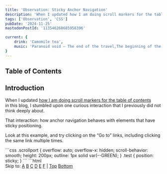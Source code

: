 ```yaml
---
title: 'Observation: Sticky Anchor Navigation'
description: 'When I updated how I am doing scroll markers for the table of contents in this blog, I stumbled upon one curious interaction that I previously did not think deeply about. That interaction: how anchor navigation behaves with elements that have sticky positioning. Initially, this behavior baffled me, and I considered this a bug. But I wondered: are there any legit use cases for this weird behavior?'
tags: ['Observation', 'CSS']
pubDate: '2024-11-25'
mastodonPostId: '113546268685956396'

current: {
	drink: 'Camomile tea',
	music: 'Paranoid void — The end of the travel,The beginning of the world'
}
---
```



## Table of Contents

## Introduction

When I updated [how I am doing scroll markers for the table of contents](/toc-scroll-markers/) in this blog, I stumbled upon one curious interaction that I previously did not think deeply about.

That interaction: how anchor navigation behaves with elements that have sticky positioning.

Look at this example, and try clicking on the “Go to” links, including clicking the same link multiple times.

<style>{`
.test {
	display: inline-block;
	vertical-align: top;
	width: calc(100% / 6);
	text-align: center;
	background: var(--PINK);
	&[style]::after {
		display: block;
		content: attr(style);
		font-size: var(--FONT-SIZE--SMALL);
	}
}
.example-nav {
	position: sticky;
	max-width: max-content;
	margin-inline: auto;
	top: 0;
	z-index: 1;
	background: var(--CONTENT-BG);

	& a {
		padding: 0.25em;
	}
}
.example {
	background: linear-gradient(
		in oklab,
		var(--BLUE),
		var(--GREEN)
	);
}
`}</style>

<LiveExample shouldHideHTML caption="Trying to go to different anchors often results in the page scrolling just a bit, making it so you often can’t reach the desired destination with just one navigation.">
```css
.scrollport {
	overflow: auto;
	overflow-x: hidden;
	scroll-behavior: smooth;
	height: 200px;
	outline: 1px solid var(--GREEN);
}
.test {
	position: sticky;
}
```
```html
<div class="example">
	<nav class="example-nav">
		Skip to:
		<a href="#A">A</a>
		<a href="#B">B</a>
		<a href="#C">C</a>
		<a href="#D">D</a>
		<a href="#E">E</a>
		<a href="#F">F</a>
		|
		<a href="#top">Top</a>
		<a href="#bottom">Bottom</a>
	</nav>
	<div id="top"></div>
	<div style="height: 200vh"></div>
	<div id="A" class="test" style="top: 0">A</div
	><div id="B" class="test" style="top: 100px">B</div
	><div id="C" class="test" style="top: -100px">C</div
	><div id="D" class="test" style="bottom: 0">D</div
	><div id="E" class="test" style="bottom: 100px">E</div
	><div id="F" class="test" style="bottom: -100px">F</div>
	<div style="height: 200vh"></div>
	<div id="bottom"></div>
</div>
```
</LiveExample>

<div class="aside-wrapper">
	<aside>

For example, when on the top, try going to “B”, “D”, “E”, or “F”, multiple times in a row.

Or, go to “C” when at the bottom.

	</aside>
</div>

Isn’t this curious?


## What's Going On?

This behavior is (mostly) interoperable across all browsers, and is defined in the specs, in the [“Scroll Position of Sticky-Positioned Boxes”](https://www.w3.org/TR/css-position-3/#stickypos-scroll) section of the [“CSS Positioned Layout Module Level 3”](https://www.w3.org/TR/css-position-3/) specification:

> For the purposes of any operation targeting the scroll position of a sticky positioned element (or one of its descendants), the sticky positioned element must be considered to be at its offsetted position.

The spec also provides this non-normative example:

> For example, if a user clicks a link targeting a sticky-positioned element, if the element’s nearest scrollport is currently scrolled such that the sticky positioned element is offset from its initial position, the scroll container will be scrolled back only the minimum necessary to bring it into its desired position in the scrollport (rather than scrolling all the way back to target its original, non-offsetted position).

When we want to scroll from some position in the scrollport to some element, essentially, we need to have two points: _start_ and _end_.

What the spec says: both points are considered regardless of the element’s original position. Instead of using the original position, the browser will pretend that everything is static, but as if the current visible position of elements is the truth. Then it will look at the difference between the element’s current position in the scrollport, and calculate the distance we’d want to scroll to put that element to the target position (“scroll snap area”, which is affected by [`scroll-margin`](https://drafts.csswg.org/css-scroll-snap/#scroll-margin), for example).


## Can This Be Useful?

Initially, this behavior baffled me, and I considered this a bug. After discovering that this repeats across all browsers, I had to dig a bit deeper, which resulted in this post.

But I wondered: are there any legit use cases for this weird behavior?

I came up with one: something like a “page down” and “page down” links for some scrollable element. Or, in the below example, “page left” and “page right” — I implemented this for horizontal scrollport because navigation to elements inside nested scrollports is _even weirder_, and is outside the scope for this post.

<style>{`
.example2 {
	min-width: 0;
}
.example2-scrollport {
	display: flex;
	resize: horizontal;
}
.spacer {
	width: 500cqw;
	flex-shrink: 0;
	background: linear-gradient(
		to right,
		var(--BLUE) 50%,
		var(--GREEN) 0
	);
	background-size: 100cqw 100%;
}
#page-left,
#page-right {
	scroll-margin: 100px 0;
}
`}</style>

<LiveExample shouldHideHTML caption="Navigation to the “Page left” or “Page right” scrolls the container by exactly its width.">
```css
.example2-scrollport {
	overflow: hidden;
	overflow-x: auto;
	container-type: inline-size;
}

#page-left {
	position: sticky;
	left: -100cqw;
}

#page-right {
	position: sticky;
	right: -100cqw;
}
```
```html
<div class="example2">
	<a href="#page-left">Page Left</a>
	<a href="#page-right">Page Right</a>
	<div class="example2-scrollport">
		<div id="page-left"></div>
		Start
		<span class="spacer"></span>
		End
		<div id="page-right"></div>
	</div>
</div>
```
</LiveExample>

This kinda works? I am unlikely to use this in production, and won’t recommend you as well, but hey.

The way it works is simple: if we know the “size” of a page, we can use a zero-sized sticky element in the corresponding direction, and then set its inset to a negative value equal to this desired page size.


## What If I Don’t Want It?

In my case, this was not a desired behavior. What I wanted was to scroll to the _original_ position of the element. Can we somehow achieve this while keeping the sticky positioning?

We can, using one of my recent favorites: a one-time animation. Below is the first example, modified to keep the sticky position, but with its navigation to now properly scrolling up to the original position of such element.

<LiveExample shouldHideHTML caption="Navigating to any of the anchors leads to the correct position.">
```css
@keyframes --unstuck {
	from {
		position: static;
	}
}

.example--fixed {
	&:not(:active) .test:target {
		animation: --unstuck 0.01s 0s both;
	}
}
```
```html
<div class="example example--fixed">
	<nav class="example-nav">
		Skip to:
		<a href="#A2">A</a>
		<a href="#B2">B</a>
		<a href="#C2">C</a>
		<a href="#D2">D</a>
		<a href="#E2">E</a>
		<a href="#F2">F</a>
		|
		<a href="#top2">Top</a>
		<a href="#bottom2">Bottom</a>
	</nav>
	<div id="top2"></div>
	<div style="height: 200vh"></div>
	<div id="A2" class="test" style="top: 0">A</div
	><div id="B2" class="test" style="top: 100px">B</div
	><div id="C2" class="test" style="top: -100px">C</div
	><div id="D2" class="test" style="bottom: 0">D</div
	><div id="E2" class="test" style="bottom: 100px">E</div
	><div id="F2" class="test" style="bottom: -100px">F</div>
	<div style="height: 200vh"></div>
	<div id="bottom2"></div>
</div>
```
</LiveExample>

This _mostly_ helps: clicking on one of the links scrolls the page to the correct place. The only issue is with the “B” element, which might visually jump for a split second. This is because, for positive `top` value, in this case, the element will _never_ be at its original position. So, when we temporarily disable the sticky positioning, it “returns” there, but then immediately goes back to being sticky. Could this specific issue be the reason this aspect was specified the way it is?

Of course, we could also just throw away `sticky` when the element has `:target`, but then for any scroll following this navigation the element won’t be sticky, which is usually not what we expect.

## Final Words

I hope that now, if you stumble over a similar issue in your project, you will know why it happens and how it can be potentially fixed.

There are still so many things that are weird about anchor navigation, especially with nested scrollports, with many interop issues. But that’s a topic for another post.
